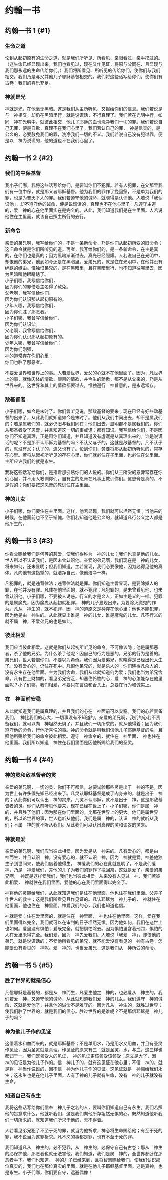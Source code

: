 
# 约翰一书

## 约翰一书 1 {#1}

### 生命之道

论到从起初原有的生命之道，就是我们所听见、所看见、亲眼看过、亲手摸过的。（这生命已经显现出来，我们也看见过，现在又作见证，将原与父同在、且显现与我们那永远的生命传给你们。）我们将所看见、所听见的传给你们，使你们与我们相交。我们乃是与父并他儿子耶稣基督相交的。我们将这些话写给你们，使你们<Nt>有古卷：我们</Nt>的喜乐充足。<br/>

### 神就是光

神就是光，在他毫无黑暗。这是我们从主所听见、又报给你们的信息。我们若说是与　神相交，却仍在黑暗里行，就是说谎话，不行真理了。我们若在光明中行，如同　神在光明中，就彼此相交，他儿子耶稣的血也洗净我们一切的罪。我们若说自己无罪，便是自欺，真理不在我们心里了。我们若认自己的罪，　神是信实的，是公义的，必要赦免我们的罪，洗净我们一切的不义。我们若说自己没有犯过罪，便是以　神为说谎的，他的道也不在我们心里了。<br/>

## 约翰一书 2 {#2}

### 我们的中保基督

我小子们哪，我将这些话写给你们，是要叫你们不犯罪。若有人犯罪，在父那里我们有一位中保，就是那义者耶稣基督。他为我们的罪作了挽回祭，不是单为我们的罪，也是为普天下人的罪。我们若遵守他的诫命，就晓得是认识他。人若说「我认识他」，却不遵守他的诫命，便是说谎话的，真理也不在他心里了。凡遵守主道的，爱　神的心在他里面实在是完全的。从此，我们知道我们是在主里面。人若说他住在主里面，就该自己照主所行的去行。<br/>

### 新命令

亲爱的<Add>弟兄</Add>啊，我写给你们的，不是一条新命令，乃是你们从起初所受的旧命令；这旧命令就是你们所听见的道。再者，我写给你们的，是一条新命令，在主是真的，在你们也是真的；因为黑暗渐渐过去，真光已经照耀。人若说自己在光明中，却恨他的弟兄，他到如今还是在黑暗里。爱弟兄的，就是住在光明中，在他并没有绊跌的缘由。惟独恨弟兄的，是在黑暗里，且在黑暗里行，也不知道往哪里去，因为黑暗叫他眼睛瞎了。<br/>
小子们哪，我写信给你们，<br/>
因为你们的罪借着主名得了赦免。<br/>
父老啊，我写信给你们，<br/>
因为你们认识那从起初原有的。<br/>
少年人哪，我写信给你们，<br/>
因为你们胜了那恶者。<br/>
小子们哪，我曾写信给你们，<br/>
因为你们认识父。<br/>
父老啊，我曾写信给你们，<br/>
因为你们认识那从起初原有的。<br/>
少年人哪，我曾写信给你们；<br/>
因为你们刚强，<br/>
神的道常存在你们心里；<br/>
你们也胜了那恶者。<br/>

不要爱世界和世界上的事。人若爱世界，爱父的心就不在他里面了。因为，凡世界上的事，就像肉体的情欲、眼目的情欲，并今生的骄傲，都不是从父来的，乃是从世界来的。这世界和其上的情欲都要过去，惟独遵行　神旨意的，是永远常存。<br/>

### 敌基督者

小子们哪，如今是末时了。你们曾听见说，那敌基督的要来；现在已经有好些敌基督的出来了，从此我们就知道如今是末时了。他们从我们中间出去，却不是属我们的；若是属我们的，就必仍旧与我们同在；<Add>他们出去</Add>，显明都不是属我们的。你们从那圣者受了<Add>恩</Add>膏，并且知道这一切的事<Nt>或译：都有知识</Nt>。我写信给你们，不是因你们不知道真理，正是因你们知道，并且知道没有虚谎是从真理出来的。谁是说谎话的呢？不是那不认耶稣为基督的吗？不认父与子的，这就是敌基督的。凡不认子的，就没有父；认子的，连父也有了。论到你们，务要将那从起初所听见的，常存在心里。若将从起初所听见的存在心里，你们就必住在子里面，也必住在父里面。主所应许我们的就是永生。<br/>

我将这些话写给你们，是指着那引诱你们的人说的。你们从主所受的<Add>恩</Add>膏常存在你们心里，并不用人教训你们，自有主的<Add>恩</Add>膏在凡事上教训你们。这<Add>恩</Add>膏是真的，不是假的；你们要按这<Add>恩</Add>膏的教训住在主里面。<br/>

### 神的儿女

小子们哪，你们要住在主里面。这样，他若显现，我们就可以坦然无惧；当他来的时候，在他面前也不至于惭愧。你们若知道他是公义的，就知道凡行公义之人都是他所生的。<br/>

## 约翰一书 3 {#3}

你看父赐给我们是何等的慈爱，使我们得称为　神的儿女；我们也真是他的儿女。世人所以不认识我们，是因未曾认识他。亲爱的<Add>弟兄</Add>啊，我们现在是　神的儿女，将来如何，还未显明；但我们知道，主若显现，我们必要像他，因为必得见他的真体。凡向他有这指望的，就洁净自己，像他洁净一样。<br/>

凡犯罪的，就是违背律法；违背律法就是罪。你们知道主曾显现，是要除掉人的罪，在他并没有罪。凡住在他里面的，就不犯罪；凡犯罪的，是未曾看见他，也未曾认识他。小子们哪，不要被人诱惑。行义的才是义人，正如主是义的一样。犯罪的是属魔鬼，因为魔鬼从起初就犯罪。　神的儿子显现出来，为要除灭魔鬼的作为。凡从　神生的，就不犯罪，因　神的道<Nt>原文是种</Nt>存在他心里；他也不能犯罪，因为他是由　神生的。从此就显出谁是　神的儿女，谁是魔鬼的儿女。凡不行义的就不属　神，不爱弟兄的也是如此。<br/>

### 彼此相爱

我们应当彼此相爱。这就是你们从起初所听见的命令。不可像<Pn>该隐</Pn>；他是属那恶者，杀了他的兄弟。为什么杀了他呢？因自己的行为是恶的，兄弟的行为是善的。弟兄们，世人若恨你们，不要以为希奇。我们因为爱弟兄，就晓得是已经出死入生了。没有爱心的，仍住在死中。凡恨他弟兄的，就是杀人的；你们晓得凡杀人的，没有永生存在他里面。主为我们舍命，我们从此就知道何为爱；我们也当为弟兄舍命。凡有世上财物的，看见弟兄穷乏，却塞住怜恤的心，爱　神的心怎能存在他里面呢？小子们哪，我们相爱，不要只在言语和舌头上，总要在行为和诚实上。<br/>

### 在　神面前安稳

从此就知道我们是属真理的，并且我们的心在　神面前可以安稳。我们的心若责备我们，　神比我们的心大，一切事没有不知道的。亲爱的<Add>弟兄</Add>啊，我们的心若不责备我们，就可以向　神坦然无惧了。并且我们一切所求的，就从他得着；因为我们遵守他的命令，行他所喜悦的事。神的命令就是叫我们信他儿子耶稣基督的名，且照他所赐给我们的命令彼此相爱。遵守　神命令的，就住在　神里面，　神也住在他里面。我们所以知道　神住在我们里面是因他所赐给我们的<Add>圣</Add>灵。<br/>

## 约翰一书 4 {#4}

### 神的灵和敌基督者的灵

亲爱的<Add>弟兄</Add>啊，一切的灵，你们不可都信，总要试验那些灵是出于　神的不是，因为世上有许多假先知已经出来了。凡灵认耶稣基督是成了肉身来的，就是出于　神的；从此你们可以认出　神的灵来。凡灵不认耶稣，就不是出于　神，这是那敌基督者的灵。你们从前听见他要来，现在已经在世上了。小子们哪，你们是属　神的，并且胜了他们；因为那在你们里面的，比那在世界上的更大。他们是属世界的，所以论世界的事，世人也听从他们。我们是属　神的，认识　神的就听从我们；不属　神的就不听从我们。从此我们可以认出真理的灵和谬妄的灵来。<br/>

### 神就是爱

亲爱的<Add>弟兄</Add>啊，我们应当彼此相爱，因为爱是从　神来的。凡有爱心的，都是由　神而生，并且认识　神。没有爱心的，就不认识　神，因为　神就是爱。神差他独生子到世间来，使我们借着他得生，　神爱我们的心在此就显明了。不是我们爱　神，乃是　神爱我们，差他的儿子为我们的罪作了挽回祭，这就是爱了。亲爱的<Add>弟兄</Add>啊，　神既是这样爱我们，我们也当彼此相爱。从来没有人见过　神，我们若彼此相爱，　神就住在我们里面，爱他的心在我们里面得以完全了。<br/>

神将他的灵赐给我们，从此就知道我们是住在他里面，他也住在我们里面。父差子作世人的救主；这是我们所看见且作见证的。凡认耶稣为　神儿子的，　神就住在他里面，他也住在　神里面。神爱我们的心，我们也知道也信。<br/>

神就是爱；住在爱里面的，就是住在　神里面，　神也住在他里面。这样，爱在我们里面得以完全，我们就可以在审判的日子坦然无惧。因为他如何，我们在这世上也如何。爱里没有惧怕；爱既完全，就把惧怕除去。因为惧怕里含着刑罚，惧怕的人在爱里未得完全。我们爱，因为　神先爱我们。人若说「我爱　神」，却恨他的弟兄，就是说谎话的；不爱他所看见的弟兄，就不能爱没有看见的　神<Nt>有古卷：怎能爱没有看见的　神呢</Nt>。爱　神的，也当爱弟兄，这是我们从　神所受的命令。<br/>

## 约翰一书 5 {#5}

### 胜了世界的就是信心

凡信耶稣是基督的，都是从　神而生，凡爱生他之　神的，也必爱从　神生的。我们若爱　神，又遵守他的诫命，从此就知道我们爱　神的儿女。我们遵守　神的诫命，这就是爱他了，并且他的诫命不是难守的。因为凡从　神生的，就胜过世界；使我们胜了世界的，就是我们的信心。胜过世界的是谁呢？不是那信耶稣是　神儿子的吗？<br/>

### 神为他儿子作的见证

这借着水和血而来的，就是耶稣基督；不是单用水，乃是用水又用血，并且有<Add>圣</Add>灵作见证，因为<Add>圣</Add>灵就是真理。作见证的原来有三：就是<Add>圣</Add>灵、水，与血，这三样也都归于一。我们既领受人的见证，　神的见证更该领受<Nt>该领受：原文是大</Nt>了，因　神的见证是为他儿子作的。信　神儿子的，就有这见证在他心里；不信　神的，就是将　神当作说谎的，因不信　神为他儿子作的见证。这见证就是　神赐给我们永生；这<Add>永</Add>生也是在他儿子里面。人有了<Add>神的</Add>儿子就有生命，没有　神的儿子就没有生命。<br/>

### 知道自己有永生

我将这些话写给你们信奉　神儿子之名的人，要叫你们知道自己有永生。我们若照他的旨意求什么，他就听我们，这是我们向他所存坦然无惧的心。既然知道他听我们一切所求的，就知道我们所求于他的，无不得着。<br/>

人若看见弟兄犯了不至于死的罪，就当为他祈求，<Add>神</Add>必将生命赐给他；有至于死的罪，我不说当为这罪祈求。凡不义的事都是罪，也有不至于死的罪。<br/>

我们知道凡从　神生的，必不犯罪，从　神生的，必保守自己<Nt>有古卷：那从　神生的必保护他</Nt>，那恶者也就无法害他。我们知道，我们是属　神的，全世界都卧在那恶者手下。我们也知道，　神的儿子已经来到，且将智慧赐给我们，使我们认识那位真实的，我们也在那位真实的里面，就是在他儿子耶稣基督里面。这是真神，也是永生。小子们哪，你们要自守，远避偶像！<br/>
